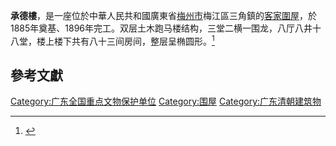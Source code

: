 {{文物保護單位
| 級別 = 省級
| 名稱 = 承德樓
| 分類 = 古建築
| 時代 = 清
| 所在 = [[廣東省|廣東省]][[梅州市|梅州市]][[梅江區|梅江區]]
}}

'''承德樓'''，是一座位於中華人民共和國廣東省[[梅州市|梅州市]]梅江區三角鎮的[[客家圍屋|客家圍屋]]，於1885年奠基、1896年完工。双层土木跑马楼结构，三堂二横一围龙，八厅八井十八堂，楼上楼下共有八十三间房间，整层呈椭圆形。<ref>{{cite web |url=http://www.mzwhcyw.cn/index.php?m=content&c=index&a=show&catid=33&id=2557 |title=承德樓|publisher= 梅州文化產業網 |date=2016-11-02 }}</ref>

{{DEFAULTSORT:man}}
[[Category:广东全国重点文物保护单位|Category:广东全国重点文物保护单位]]
[[Category:围屋|Category:围屋]]
[[Category:广东清朝建筑物|Category:广东清朝建筑物]]

==參考文獻==
{{reflist}}